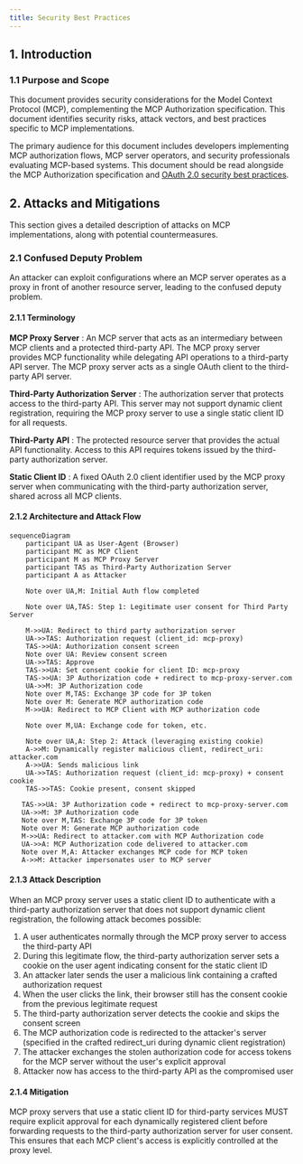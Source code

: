 ```yaml
---
title: Security Best Practices
---
```


## 1. Introduction

### 1.1 Purpose and Scope

This document provides security considerations for the Model Context Protocol (MCP), complementing the MCP Authorization specification. This document identifies security risks, attack vectors, and best practices specific to MCP implementations.

The primary audience for this document includes developers implementing MCP authorization flows, MCP server operators, and security professionals evaluating MCP-based systems. This document should be read alongside the MCP Authorization specification and [OAuth 2.0 security best practices](https://datatracker.ietf.org/doc/html/rfc9700).

## 2. Attacks and Mitigations

This section gives a detailed description of attacks on MCP implementations, along with potential countermeasures.

### 2.1 Confused Deputy Problem

An attacker can exploit configurations where an MCP server operates as a proxy in front of another resource server, leading to the confused deputy problem.

#### 2.1.1 Terminology

**MCP Proxy Server**
: An MCP server that acts as an intermediary between MCP clients and a protected 
  third-party API. The MCP proxy server provides MCP functionality while delegating
API operations to a third-party API server.  The MCP proxy server acts as a single OAuth client to the third-party API server.

**Third-Party Authorization Server**
: The authorization server that protects access to the third-party API. This server may not
  support dynamic client registration, requiring the MCP proxy server to use a single static 
  client ID for all requests.

**Third-Party API**
: The protected resource server that provides the actual API functionality. Access to this 
  API requires tokens issued by the third-party authorization server.

**Static Client ID**
: A fixed OAuth 2.0 client identifier used by the MCP proxy server when communicating with
  the third-party authorization server, shared across all MCP clients.

#### 2.1.2 Architecture and Attack Flow

```mermaid
sequenceDiagram
    participant UA as User-Agent (Browser)  
    participant MC as MCP Client
    participant M as MCP Proxy Server
    participant TAS as Third-Party Authorization Server
    participant A as Attacker

    Note over UA,M: Initial Auth flow completed

    Note over UA,TAS: Step 1: Legitimate user consent for Third Party Server

    M->>UA: Redirect to third party authorization server
    UA->>TAS: Authorization request (client_id: mcp-proxy)
    TAS->>UA: Authorization consent screen
    Note over UA: Review consent screen
    UA->>TAS: Approve
    TAS->>UA: Set consent cookie for client ID: mcp-proxy
    TAS->>UA: 3P Authorization code + redirect to mcp-proxy-server.com
    UA->>M: 3P Authorization code
    Note over M,TAS: Exchange 3P code for 3P token
    Note over M: Generate MCP authorization code
    M->>UA: Redirect to MCP Client with MCP authorization code

    Note over M,UA: Exchange code for token, etc.

    Note over UA,A: Step 2: Attack (leveraging existing cookie)
    A->>M: Dynamically register malicious client, redirect_uri: attacker.com
    A->>UA: Sends malicious link
    UA->>TAS: Authorization request (client_id: mcp-proxy) + consent cookie
    TAS->>TAS: Cookie present, consent skipped

   TAS->>UA: 3P Authorization code + redirect to mcp-proxy-server.com
   UA->>M: 3P Authorization code
   Note over M,TAS: Exchange 3P code for 3P token
   Note over M: Generate MCP authorization code
   M->>UA: Redirect to attacker.com with MCP Authorization code
   UA->>A: MCP Authorization code delivered to attacker.com
   Note over M,A: Attacker exchanges MCP code for MCP token
   A->>M: Attacker impersonates user to MCP server
```

#### 2.1.3 Attack Description

When an MCP proxy server uses a static client ID to authenticate with a third-party 
authorization server that does not support dynamic client registration, the following 
attack becomes possible:

1. A user authenticates normally through the MCP proxy server to access the third-party API
2. During this legitimate flow, the third-party authorization server sets a cookie on the user agent
   indicating consent for the static client ID
3. An attacker later sends the user a malicious link containing a crafted authorization request
4. When the user clicks the link, their browser still has the consent cookie from the previous legitimate request
5. The third-party authorization server detects the cookie and skips the consent screen
6. The MCP authorization code is redirected to the attacker's server (specified in the crafted redirect_uri during dynamic client registration)
7. The attacker exchanges the stolen authorization code for access tokens for the MCP server without the user's explicit approval
8. Attacker now has access to the third-party API as the compromised user

#### 2.1.4 Mitigation

MCP proxy servers that use a static client ID for third-party services MUST require explicit 
approval for each dynamically registered client before forwarding requests to the 
third-party authorization server for user consent. This ensures that each MCP client's 
access is explicitly controlled at the proxy level.
